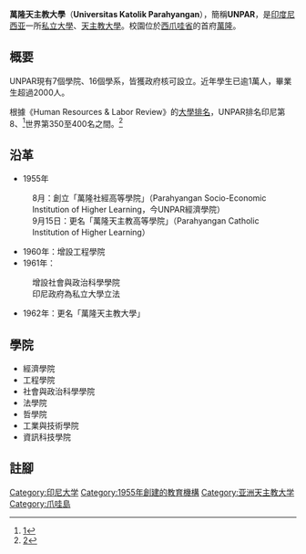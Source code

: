 {{Infobox University
|name        = 萬隆天主教大學
|native_name = ''Universitas Katolik Parahyangan''
|image_name  = Gedung Rektorat Universitas Katolik Parahyangan.jpg
|caption     = 
|image_size  = 
|established = 1955年
|type        = [[私立大学|私立大学]]
|staff       = 
|students    = 
|country     = [[印度尼西亚|印度尼西亚]]
|province    = [[西爪哇省|西爪哇省]]
|city        = [[萬隆|萬隆]]
|campus      = 
|colors      = 
|nickname    = 
|rector      = 
|affiliations = [[亞洲基督教大學協會|亞洲基督教大學協會]]
|coor        = 
|website     = {{URL|www.unpar.ac.id/}}
}}

'''萬隆天主教大學'''（'''Universitas Katolik Parahyangan'''），簡稱'''UNPAR'''，是[[印度尼西亚|印度尼西亚]]一所[[私立大學|私立大學]]、[[天主教大學|天主教大學]]。校園位於[[西爪哇省|西爪哇省]]的首府[[萬隆|萬隆]]。

==概要==
UNPAR現有7個學院、16個學系，皆獲政府核可設立。近年學生已逾1萬人，畢業生超過2000人。

根據《Human Resources & Labor Review》的[[大學排名|大學排名]]，UNPAR排名印尼第8、<ref>[https://web.archive.org/web/20110723041314/http://www.chasecareer.net/news_detail.php?id=57]</ref>世界第350至400名之間。<ref>[https://web.archive.org/web/20110511100108/http://www.chasecareer.net/news_detail.php?id=61]</ref>

==沿革==
*1955年
:8月：創立「萬隆社經高等學院」（Parahyangan Socio-Economic Institution of Higher Learning，今UNPAR經濟學院）
:9月15日：更名「萬隆天主教高等學院」（Parahyangan Catholic Institution of Higher Learning）
*1960年：增設工程學院
*1961年：
:增設社會與政治科學學院
:印尼政府為私立大學立法
*1962年：更名「萬隆天主教大學」

==學院==
*經濟學院
*工程學院
*社會與政治科學學院
*法學院
*哲學院
*工業與技術學院
*資訊科技學院

==註腳==
<references/>

{{coord|display=title}}
{{亞洲基督教大學協會}}
{{印度尼西亚大学}}
{{Authority control}}
[[Category:印尼大学|Category:印尼大学]]
[[Category:1955年創建的教育機構|Category:1955年創建的教育機構]]
[[Category:亚洲天主教大学|Category:亚洲天主教大学]]
[[Category:爪哇島|Category:爪哇島]]